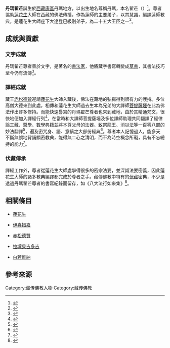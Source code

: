 {{Infobox Buddhist
| name =丹瑪翟芒尊者
| image =File:Denma Tsémang.jpg
| imagesize =200px
| caption =丹瑪翟芒尊者
| birth_date =
| birth_place =
| birth_name =
| death_date =
| death_place =
| residence =
| prizes =
| citizenship =
| nationality =[[西藏|西藏]][[康區|康區]]
| known_for =
| school =[[佛教|佛教]]、[[藏傳佛教|藏傳佛教]]
| callsign  =
| title=
| deity =
| education =
| work_institution = [[桑耶寺|桑耶寺]]
| advisor =
| students =[[#二十五弟子|蓮花生二十五弟子]]
| publication =
| publication_translate =
| incarnation_from =
| reincarnation_to =
| successor=
| footnotes =
}}
{{藏传佛教}}

'''丹瑪翟芒'''誕生於[[西藏|西藏]][[康區|康區]]丹瑪地方，以出生地名尊稱丹瑪，本名翟芒（{{bo|z=ལྡན་མ་རྩེ་མང་|p=Denma Tsémang}}）<ref name="《寧瑪派源流》">{{cite book |author1=堪珠•貢覺丹增仁波切 |translator1=克珠群佩 |title=《寧瑪派源流》|date=2019-4 |publisher=西藏人民出版社 |location=中國 |page=550 |isbn=9787223059800 |language = zh}}</ref>。尊者協助[[蓮花生|蓮花生]]大師在西藏的佛法傳播，作為蓮師的主要弟子，以其慧識，編譯蓮師教典，是蓮花生大師座下大達登巴級別弟子，為二十五大王臣之一<ref name="《慧光集二十三‧大圓滿龍欽寧提傳承祖師傳》">{{cite book |author1=珠古東珠|translator1=圖登華丹 |title=《慧光集二十三‧大圓滿龍欽寧提傳承祖師傳》|date=2005 |publisher=中華民國寧瑪巴喇榮三乘法林佛學會 |location=台灣 |page=152| language = zh}}</ref>。

==成就與貢獻==

===文字成就===

丹瑪翟芒尊者善於文字，是著名的[[書法家|書法家]]，他將藏字書寫轉變成[[草書|草書]]，其書法技巧至今仍有流傳<ref name="《寧瑪派源流》">{{cite book |author1=堪珠•貢覺丹增仁波切 |translator1=克珠群佩 |title=《寧瑪派源流》|date=2019-4 |publisher=西藏人民出版社 |location=中國 |page=550 |isbn=9787223059800 |language = zh}}</ref>。

===譯經成就===

藏王[[赤松德贊|赤松德贊]]迎請[[蓮花生|蓮花生]]大師入藏後，佛法在藏地的弘揚得到很有力的護持。多位高僧大德來到此處，相傳和蓮花生大師過去生本為兄弟的大譯師[[菩提薩埵|菩提薩埵]]在此為佛法作出許多修持。而能快速譽寫的丹瑪翟芒尊者也來到藏地，由於其精通梵文，很快地便加入譯經行列<ref>{{cite book |author1=益西嘉措 |translator1=丹增拉巴 |title=《蓮花生傳》|date=2018-9 |publisher=青海人民出版社 |location=中國 |page=88-91 |isbn=9787225055657 |language = zh}}</ref>，在當時和大譯師菩提薩埵及多位譯師助理共同翻譯了經律論三藏、[[醫學|醫學]]、[[數學|數學]]典籍並將本尊父母的法器、致祭龍王、消災法等一百零八部的妙法翻譯<ref>{{cite book |author1=蓮花持明|title=《蓮花生大士全傳》|date=2004|publisher=中國社會科學出版社 |location=中國 |page=134-135 |isbn=7500442432 |language = zh}}</ref>，遍及密咒身、語、意續之大部份經典<ref>{{cite book |author1=談錫永主編|title=《幻化網秘密藏續》|date=2010.8|publisher=全佛出版社 |location=台灣 |page=64 |isbn=9789866936524 |language = zh}}</ref>。尊者本人記憶過人，能多天不斷無誤地背誦顯密教典，能得無二心之清明，而不為時空概念所礙，具有不忘總持的能力<ref name="《慧光集二十三‧大圓滿龍欽寧提傳承祖師傳》">{{cite book |author1=珠古東珠|translator1=圖登華丹 |title=《慧光集二十三‧大圓滿龍欽寧提傳承祖師傳》|date=2005 |publisher=中華民國寧瑪巴喇榮三乘法林佛學會 |location=台灣 |page=152| language = zh}}</ref>。

===伏藏傳承===

譯經工作外，尊者從蓮花生大師處學得很多的密宗法要，並深識法要密義，因此蓮花生大師的諸多教典編譯都完成於尊者之手。藏傳佛教中特有的[[伏藏|伏藏]]密典，不少是透過丹瑪翟芒尊者的書寫紀錄而留存，如《八大法行如來集》<ref name="《寧瑪派源流》">{{cite book |author1=堪珠•貢覺丹增仁波切 |translator1=克珠群佩 |title=《寧瑪派源流》|date=2019-4 |publisher=西藏人民出版社 |location=中國 |page=550 |isbn=9787223059800 |language = zh}}</ref>。

==相關條目==

*[[蓮花生|蓮花生]]

*[[伊喜措嘉|伊喜措嘉]]

*[[赤松德贊|赤松德贊]]

*[[拉壠貝吉多吉|拉壠貝吉多吉]]

*[[白若雜納|白若雜納]]
==參考來源==

{{reflist}}

[[Category:藏传佛教人物|Category:藏传佛教人物]]
[[Category:藏传佛教|Category:藏传佛教]]